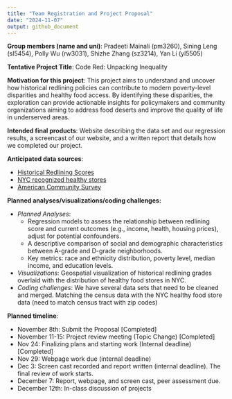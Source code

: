 ```yaml
---
title: "Team Registration and Project Proposal"
date: "2024-11-07"
output: github_document
---
```


**Group members (name and uni)**: Pradeeti Mainali (pm3260), Sining Leng (sl5454), Polly Wu (rw3031), Shizhe Zhang (sz3214), Yan Li (yl5505)

**Tentative Project Title**:  Code Red: Unpacking Inequality

**Motivation for this project**: This project aims to understand and uncover how historical redlining policies can contribute to modern poverty-level disparities and healthy food access. By identifying these disparities, the exploration can provide actionable insights for policymakers and community organizations aiming to address food deserts and improve the quality of life in underserved areas.

**Intended final products**: Website describing the data set and our regression results, a screencast of our website, and a written report that details how we completed our project.

**Anticipated data sources**: 

- [Historical Redlining Scores](https://www.openicpsr.org/openicpsr/project/141121/version/V2/view) 
- [NYC recognized healthy stores](https://data.cityofnewyork.us/Health/Recognized-Shop-Healthy-Stores/ud4g-9x9z/about_data)
- [American Community Survey](https://www.census.gov/programs-surveys/acs)

**Planned analyses/visualizations/coding challenges:**

- *Planned Analyses*:
  - Regression models to assess the relationship between redlining score and current outcomes (e.g., income, health, housing prices), adjust for potential confounders. 
  - A descriptive comparison of social and demographic characteristics between A-grade and D-grade neighborhoods.
  - Key metrics: race and ethnicity distribution, poverty level, median income, and education levels.
- *Visualizations*: Geospatial visualization of historical redlining grades overlaid with the distribution of healthy food stores in NYC.
- *Coding challenges*: We have several data sets that need to be cleaned and merged. Matching the census data with the NYC healthy food store data (need to match census tract with zip codes)

**Planned timeline**:

- November 8th: Submit the Proposal [Completed]
- November 11-15: Project review meeting (Topic Change) [Completed]
- Nov 24: Finalizing plans and starting work (Internal deadline) [Completed]
- Nov 29: Webpage work due (internal deadline)
- Dec 3: Screen cast recorded and report written (internal deadline). The final review of work starts.
- December 7: Report, webpage, and screen cast, peer assessment due.
- December 12th: In-class discussion of projects

